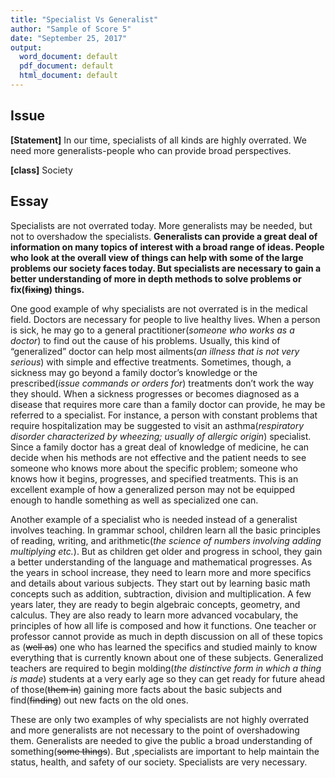 ```yaml
---
title: "Specialist Vs Generalist"
author: "Sample of Score 5"
date: "September 25, 2017"
output:
  word_document: default
  pdf_document: default
  html_document: default
---
```


## Issue

**[Statement]** In our time, specialists of all kinds are highly overrated. We need more generalists-people who can provide broad perspectives.

**[class]** Society

## Essay

Specialists are not overrated today. More generalists may be needed, but not to overshadow the specialists. **Generalists can provide a great deal of information on many topics of interest with a broad range of ideas. People who look at the overall view of things can help with some of the large problems our society faces today. But specialists are necessary to gain a better understanding of more in depth methods to solve problems or fix(~~fixing~~) things.**

One good example of why specialists are not overrated is in the medical field. Doctors are necessary for people to live healthy lives.  When a person is sick, he may go to a general practitioner(*someone who works as a doctor*) to find out the cause of his problems. Usually, this kind of "generalized" doctor can help most ailments(*an illness that is not very serious*) with simple and effective treatments. Sometimes, though, a sickness may go beyond a family doctor's knowledge or the prescribed(*issue commands or orders for*) treatments don't work the way they should. When a sickness progresses or becomes diagnosed as a disease that requires more care than a family doctor can provide, he may be referred to a specialist. For instance, a person with constant problems that require hospitalization may be suggested to visit an asthma(*respiratory disorder characterized by wheezing; usually of allergic origin*) specialist. Since a family doctor has a great deal of knowledge of medicine, he can decide when his methods are not effective and the patient needs to see someone who knows more about the specific problem; someone who knows how it begins, progresses, and specified treatments. This is an excellent example of how a generalized person may not be equipped enough to handle something as well as specialized one can.

Another example of a specialist who is needed instead of a generalist involves teaching. In grammar school, children learn all the basic principles of reading, writing, and arithmetic(*the science of numbers involving adding multiplying etc.*). But as children get older and progress in school, they gain a better understanding of the language and mathematical progresses. As the years in school increase, they need to learn more and more specifics and details about various subjects. They start out by learning basic math concepts such as addition, subtraction, division and multiplication. A few years later, they are ready to begin algebraic concepts, geometry, and calculus. They are also ready to learn more advanced vocabulary, the principles of how all life is composed and how it functions. One teacher or professor cannot provide as much in depth discussion on all of these topics as (~~well as~~) one who has learned the specifics and studied mainly to know everything that is currently known about one of these subjects. Generalized teachers are required to begin molding(*the distinctive form in which a thing is made*) students at a very early age so they can get ready for future ahead of those(~~them in~~) gaining more facts about the basic subjects and find(~~finding~~) out new facts on the old ones.

These are only two examples of why specialists are not highly overrated and more generalists are not necessary to the point of overshadowing them. Generalists are needed to give the public a broad understanding of something(~~some things~~). But ,specialists are important to help maintain the status, health, and safety of our society. Specialists are very necessary.



